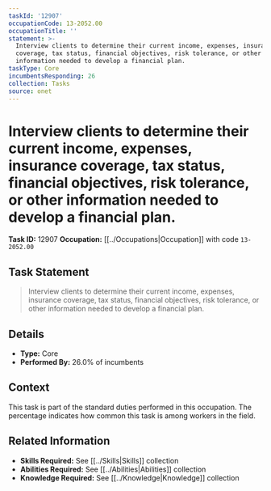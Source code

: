 ```yaml
---
taskId: '12907'
occupationCode: 13-2052.00
occupationTitle: ''
statement: >-
  Interview clients to determine their current income, expenses, insurance
  coverage, tax status, financial objectives, risk tolerance, or other
  information needed to develop a financial plan.
taskType: Core
incumbentsResponding: 26
collection: Tasks
source: onet
---
```

# Interview clients to determine their current income, expenses, insurance coverage, tax status, financial objectives, risk tolerance, or other information needed to develop a financial plan.

**Task ID:** 12907
**Occupation:** [[../Occupations|Occupation]] with code `13-2052.00`

## Task Statement

> Interview clients to determine their current income, expenses, insurance coverage, tax status, financial objectives, risk tolerance, or other information needed to develop a financial plan.

## Details

- **Type:** Core
- **Performed By:** 26.0% of incumbents

## Context

This task is part of the standard duties performed in this occupation. The percentage indicates how common this task is among workers in the field.

## Related Information

- **Skills Required:** See [[../Skills|Skills]] collection
- **Abilities Required:** See [[../Abilities|Abilities]] collection
- **Knowledge Required:** See [[../Knowledge|Knowledge]] collection
